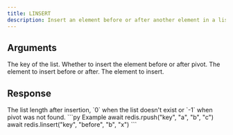 ```yaml
---
title: LINSERT
description: Insert an element before or after another element in a list
---
```


## Arguments

<ParamField body="key" type="string" required>
    The key of the list.
</ParamField>



<ParamField body="direction" type="before | after" required>
    Whether to insert the element before or after pivot.
</ParamField>



<ParamField body="pivot" type="TValue" required>
    The element to insert before or after.
</ParamField>



<ParamField body="value" type="TValue" required>
    The element to insert.
</ParamField>

## Response

<ResponseField type="integer" required>
The list length after insertion, `0` when the list doesn't exist or `-1` when pivot was not found.
</ResponseField>

<RequestExample>
```py Example
await redis.rpush("key", "a", "b", "c")
await redis.linsert("key", "before", "b", "x")
```
</RequestExample>
